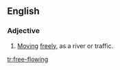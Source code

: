 ==English==
===Adjective===
{{en-adj}}
#[[move|Moving]] [[free]]ly, as a river or traffic.

[[tr:free-flowing]]
